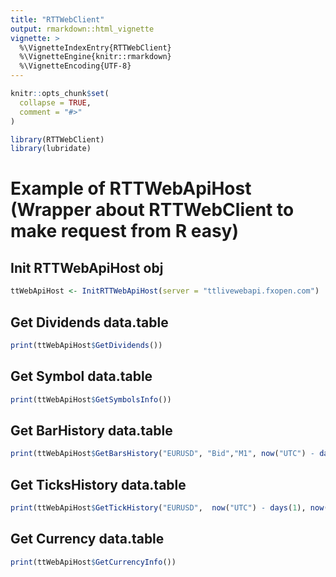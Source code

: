 ```yaml
---
title: "RTTWebClient"
output: rmarkdown::html_vignette
vignette: >
  %\VignetteIndexEntry{RTTWebClient}
  %\VignetteEngine{knitr::rmarkdown}
  %\VignetteEncoding{UTF-8}
---
```


```r
knitr::opts_chunk$set(
  collapse = TRUE,
  comment = "#>"
)
```

```r
library(RTTWebClient)
library(lubridate)
```

<!-- # Example of RTTWebApi methods (basic class) -->

<!-- ## Init Public(default) Client Obj (reference R class) -->
<!-- ```{r, eval=FALSE} -->
<!-- ttWebClient <- InitPublicWebClient(server = "ttlivewebapi.fxopen.com") -->
<!-- #or use InitPrivateWebClient(server = "ttlivewebapi.fxopen.com", port = 8443, id = "", key = "", secret = "") to set a private connect. Need set HMAC id, key and secret -->
<!-- ``` -->

<!-- ## Get Dividends data.table -->
<!-- ```{r, eval=FALSE} -->
<!-- print(ttWebClient$GetDividendsRawMethod()) -->
<!-- ``` -->

<!-- ## Get Symbol data.table -->
<!-- ```{r, eval=FALSE} -->
<!-- print(ttWebClient$GetSymbolsInfoRawMethod()) -->
<!-- ``` -->

<!-- ## Get BarHistory data.table -->
<!-- ```{r, eval=FALSE} -->
<!-- print(ttWebClient$GetBarRawMethod("EURUSD", "Bid","M1", round(as.double(now("UTC")) * 1000), count = -10)) -->
<!-- ``` -->

<!-- ## Get TickHistory data.table -->
<!-- ```{r, eval=FALSE} -->
<!-- print(ttWebClient$GetTicksRawMethod("EURUSD", round(as.double(now("UTC")) * 1000), count = -10)) -->
<!-- ``` -->


# Example of RTTWebApiHost (Wrapper about RTTWebClient to make request from R easy)

## Init RTTWebApiHost obj
```r
ttWebApiHost <- InitRTTWebApiHost(server = "ttlivewebapi.fxopen.com")
```

## Get Dividends data.table
```r
print(ttWebApiHost$GetDividends())
```

## Get Symbol data.table
```r
print(ttWebApiHost$GetSymbolsInfo())
```

## Get BarHistory data.table
```r
print(ttWebApiHost$GetBarsHistory("EURUSD", "Bid","M1", now("UTC") - days(1), now("UTC")))
```

## Get TicksHistory data.table
```r
print(ttWebApiHost$GetTickHistory("EURUSD",  now("UTC") - days(1), now("UTC")))
```

## Get Currency data.table
```r
print(ttWebApiHost$GetCurrencyInfo())
```
